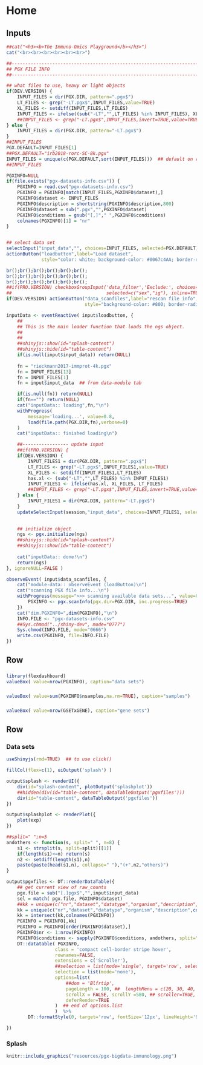 Home {data-orientation=rows}
===========================================================================================


Inputs {.sidebar data-width=320}
-------------------------------------------------------------------------------------------

```r
##cat("<h3><b>The Immuno-Omics Playground</b></h3>")
cat("<br><br><br><br><br><br>")
```

```r
##-----------------------------------------------------------------------------
## PGX FILE INFO
##-----------------------------------------------------------------------------

## what files to use, heavy or light objects
if(DEV.VERSION) {
    INPUT_FILES = dir(PGX.DIR, pattern=".pgx$")
    LT_FILES <- grep("-LT.pgx$",INPUT_FILES,value=TRUE)
    XL_FILES <- setdiff(INPUT_FILES,LT_FILES)
    INPUT_FILES <- ifelse((sub("-LT","",LT_FILES) %in% INPUT_FILES), XL_FILES, LT_FILES)
    ##INPUT_FILES <- grep("-LT.pgx$",INPUT_FILES,invert=TRUE,value=TRUE)
} else {
    INPUT_FILES = dir(PGX.DIR, pattern="-LT.pgx$")
}
##INPUT_FILES
PGX.DEFAULT=INPUT_FILES[1]
##PGX.DEFAULT="irb2018-rorc-SC-8k.pgx"
INPUT_FILES = unique(c(PGX.DEFAULT,sort(INPUT_FILES)))  ## default on row1
##INPUT_FILES

PGXINFO=NULL
if(file.exists("pgx-datasets-info.csv")) {
    PGXINFO = read.csv("pgx-datasets-info.csv")
    PGXINFO = PGXINFO[match(INPUT_FILES,PGXINFO$dataset),]
    PGXINFO$dataset <- INPUT_FILES
    PGXINFO$description = shortstring(PGXINFO$description,800)
    PGXINFO$dataset = sub(".pgx","",PGXINFO$dataset)
    PGXINFO$conditions = gsub("[,]"," ",PGXINFO$conditions)
    colnames(PGXINFO)[1] = "nr"
}


## select data set
selectInput("input_data","", choices=INPUT_FILES, selected=PGX.DEFAULT)
actionButton("loadbutton",label="Load dataset",
             style="color: white; background-color: #0067c4AA; border-radius: 3px;")

br();br();br();br();br();br();
br();br();br();br();br();br();
br();br();br();br();br();br();
##if(PRO.VERSION) checkboxGroupInput('data_filter','Exclude:', choices=c("sex","ig"),
##                                   selected=c("sex","ig"), inline=TRUE)
if(DEV.VERSION) actionButton("data_scanfiles",label="rescan file info",
                             style="background-color: #800; border-radius: 3px;")
```	


```r
inputData <- eventReactive( input$loadbutton, {
    ##
    ## This is the main loader function that loads the ngs object.
    ##
    ##
    ##shinyjs::show(id="splash-content")
    ##shinyjs::hide(id="table-content")
    if(is.null(input$input_data)) return(NULL)
    
    fn = "rieckmann2017-immprot-4k.pgx"
    fn = INPUT_FILES[13]
    fn = INPUT_FILES[1]
    fn = input$input_data  ## from data-module tab

    if(is.null(fn)) return(NULL)                          
    if(fn=="") return(NULL)
    cat("inputData:: loading",fn,"\n")
    withProgress(
        message='loading...', value=0.8,
        load(file.path(PGX.DIR,fn),verbose=0)
    )
    cat("inputData:: finished loading\n")

    ##----------------- update input
    ##if(PRO.VERSION) {
    if(DEV.VERSION) {
        INPUT_FILES1 = dir(PGX.DIR, pattern=".pgx$")
        LT_FILES <- grep("-LT.pgx$",INPUT_FILES1,value=TRUE)
        XL_FILES <- setdiff(INPUT_FILES1,LT_FILES)
        has.xl <- (sub("-LT","",LT_FILES) %in% INPUT_FILES1)
        INPUT_FILES1 <- ifelse(has.xl, XL_FILES, LT_FILES)
        ##INPUT_FILES <- grep("-LT.pgx$",INPUT_FILES,invert=TRUE,value=TRUE)
    } else {
        INPUT_FILES1 = dir(PGX.DIR, pattern="-LT.pgx$")
    }
    updateSelectInput(session,"input_data", choices=INPUT_FILES1, selected=fn)  ## update?

    
    ## initialize object
    ngs <- pgx.initialize(ngs)
    ##shinyjs::hide(id="splash-content")
    ##shinyjs::show(id="table-content")
    
    cat("inputData:: done!\n")
    return(ngs)
}, ignoreNULL=FALSE )

observeEvent( input$data_scanfiles, {
    cat("module-data:: observeEvent (loadButton)\n")
    cat("scanning PGX file info...\n")
    withProgress(message=">>> scanning available data sets...", value=0, {
        PGXINFO <- pgx.scanInfo(pgx.dir=PGX.DIR, inc.progress=TRUE)
    })
    cat("dim.PGXINFO=",dim(PGXINFO),"\n")
    INFO.FILE <- "pgx-datasets-info.csv"
    ##Sys.chmod("../shiny-dev", mode="0777")
    Sys.chmod(INFO.FILE, mode="0666")
    write.csv(PGXINFO, file=INFO.FILE)
})
```


Row 
-----------------------------------------------------------------------

### {.value-box}

```r
library(flexdashboard)
valueBox( value=nrow(PGXINFO), caption="data sets")
```

### {.value-box}

```r
valueBox( value=sum(PGXINFO$nsamples,na.rm=TRUE), caption="samples")
```

### {.value-box}

```r
valueBox( value=nrow(GSETxGENE), caption="gene sets")
```


Row {.tabset data-height=800}
-----------------------------------------------------------------------

### Data sets

```r
useShinyjs(rmd=TRUE)  ## to use click()

fillCol(flex=c(1), uiOutput('splash') )

output$splash <- renderUI({
    div(id="splash-content", plotOutput('splashplot'))
    ##hidden(div(id="table-content", dataTableOutput('pgxfiles')))
    div(id="table-content", dataTableOutput('pgxfiles'))
})

output$splashplot <- renderPlot({
    plot(exp)
})

##split=" ";n=5
andothers <- function(s, split=" ", n=8) {
    s1 <- strsplit(s, split=split)[[1]]
    if(length(s1)<=n) return(s)
    n2 <- setdiff(length(s1),n)
    paste(paste(head(s1,n), collapse=" "),"(+",n2,"others)")
}

output$pgxfiles <- DT::renderDataTable({
    ## get current view of raw_counts
    pgx.file = sub("[.]pgx$","",input$input_data)
    sel = match( pgx.file, PGXINFO$dataset)
    ##kk = unique(c("nr","dataset","datatype","organism","description",colnames(PGXINFO)))
    kk = unique(c("nr","dataset","datatype","organism","description",colnames(PGXINFO)))
    kk = intersect(kk,colnames(PGXINFO))
    PGXINFO = PGXINFO[,kk]
    PGXINFO = PGXINFO[order(PGXINFO$dataset),] 
    PGXINFO$nr <- 1:nrow(PGXINFO)
    PGXINFO$conditions <- sapply(PGXINFO$conditions, andothers, split=" ", n=6)
    DT::datatable( PGXINFO,
                  class = 'compact cell-border stripe hover',
                  rownames=FALSE,
                  extensions = c('Scroller'),
                  ##selection = list(mode='single', target='row', selected=sel ),
                  selection = list(mode='none'),
                  options=list(
                      ##dom = 'Blfrtip', 
                      pageLength = 100, ##  lengthMenu = c(20, 30, 40, 60, 100, 250),
                      scrollX = FALSE, scrollY =580, ## scroller=TRUE,
                      deferRender=TRUE
                  )  ## end of options.list 
                  )  %>%
        DT::formatStyle(0, target='row', fontSize='12px', lineHeight='95%')

})
```


### Splash

```r
knitr::include_graphics("resources/pgx-bigdata-immunology.png")
```


<!----

### Tutorial

```r
##knitr::include_graphics("resources/pgx-bigdata-immunology.png")
```

### FAQ

```r
##knitr::include_graphics("resources/pgx-bigdata-immunology.png")
```

--->






